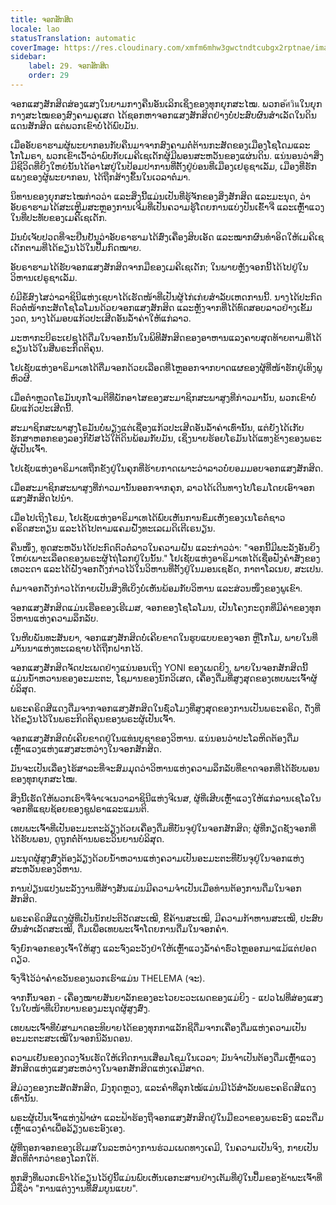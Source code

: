 ```yaml
---
title: ຈອກສັກສິດ
locale: lao
statusTranslation: automatic
coverImage: https://res.cloudinary.com/xmfm6mhw3gwctndtcubgx2rptnae/image/upload/v1741354419/small_cover_la_gran_rebelion_28716e29d2.webp
sidebar:
    label: 29. ຈອກສັກສິດ
    order: 29
---
```

ຈອກແສງສັກສິດສ່ອງແສງໃນຍາມກາງຄືນອັນເລິກເຊິ່ງຂອງທຸກຍຸກສະໄໝ. ພວກອัศวินໃນຍຸກກາງສະໄໝຂອງສົງຄາມຄູເສດ ໄດ້ຊອກຫາຈອກແສງສັກສິດຢ່າງບໍ່ປະສົບຜົນສຳເລັດໃນດິນແດນສັກສິດ ແຕ່ພວກເຂົາບໍ່ໄດ້ພົບມັນ.

ເມື່ອອັບຣາຮາມຜູ້ພະຍາກອນກັບຄືນມາຈາກສົງຄາມຕໍ່ຕ້ານກະສັດຂອງເມືອງໂຊໂດມແລະໂກໂມຣາ, ພວກເຂົາເວົ້າວ່າພົບກັບເມຄີເຊເດັກຜູ້ມີພອນສະຫວັນຂອງແຜ່ນດິນ. ແນ່ນອນວ່າສິ່ງມີຊີວິດທີ່ຍິ່ງໃຫຍ່ນັ້ນໄດ້ອາໄສຢູ່ໃນປ້ອມປາການທີ່ຕັ້ງຢູ່ບ່ອນທີ່ເມືອງເຢຣູຊາເລັມ, ເມືອງທີ່ຮັກແພງຂອງຜູ້ພະຍາກອນ, ໄດ້ຖືກສ້າງຂຶ້ນໃນເວລາຕໍ່ມາ.

ນິທານຂອງຍຸກສະໄໝກ່າວວ່າ ແລະສິ່ງນີ້ແມ່ນເປັນທີ່ຮູ້ຈັກຂອງສິ່ງສັກສິດ ແລະມະນຸດ, ວ່າອັບຣາຮາມໄດ້ສະເຫຼີມສະຫຼອງການເຈີມທີ່ເປັນຄວາມຮູ້ໂດຍການແບ່ງປັນເຂົ້າຈີ່ ແລະເຫຼົ້າແວງໃນທີ່ປະທັບຂອງເມຄີເຊເດັກ.

ມັນບໍ່ເຈັບປວດທີ່ຈະຢືນຢັນວ່າອັບຣາຮາມໄດ້ສົ່ງເຄື່ອງສິບເອັດ ແລະໝາກຜົນທຳອິດໃຫ້ເມຄີເຊເດັກຕາມທີ່ໄດ້ຂຽນໄວ້ໃນປື້ມກົດໝາຍ.

ອັບຣາຮາມໄດ້ຮັບຈອກແສງສັກສິດຈາກມືຂອງເມຄີເຊເດັກ; ໃນພາຍຫຼັງຈອກນີ້ໄດ້ໄປຢູ່ໃນວິຫານເຢຣູຊາເລັມ.

ບໍ່ມີຂໍ້ສົງໄສວ່າລາຊິນີແຫ່ງເຊບາໄດ້ເຮັດໜ້າທີ່ເປັນຜູ້ໄກ່ເກ່ຍສຳລັບເຫດການນີ້. ນາງໄດ້ປະກົດຕົວຕໍ່ໜ້າກະສັດໂຊໂລໂມນດ້ວຍຈອກແສງສັກສິດ ແລະຫຼັງຈາກທີ່ໄດ້ທົດສອບລາວຢ່າງເຂັ້ມງວດ, ນາງໄດ້ມອບແກ້ວປະເສີດອັນລ້ຳຄ່າໃຫ້ແກ່ລາວ.

ມະຫາກະບີຣະເຢຊູໄດ້ດື່ມໃນຈອກນັ້ນໃນພິທີສັກສິດຂອງອາຫານແລງຄາບສຸດທ້າຍຕາມທີ່ໄດ້ຂຽນໄວ້ໃນສີ່ພຣະກິດຕິຄຸນ.

ໂຢເຊັບແຫ່ງອາຣິມາເທໄດ້ຕື່ມຈອກດ້ວຍເລືອດທີ່ໄຫຼອອກຈາກບາດແຜຂອງຜູ້ທີ່ໜ້າຮັກຢູ່ເທິງພູຫົວຜີ.

ເມື່ອຕຳຫຼວດໂຣມັນບຸກໂຈມຕີທີ່ພັກອາໄສຂອງສະມາຊິກສະພາສູງທີ່ກ່າວມານັ້ນ, ພວກເຂົາບໍ່ພົບແກ້ວປະເສີດນີ້.

ສະມາຊິກສະພາສູງໂຣມັນບໍ່ພຽງແຕ່ເຊື່ອງແກ້ວປະເສີດອັນລ້ຳຄ່າເທົ່ານັ້ນ, ແຕ່ຍັງໄດ້ເກັບຮັກສາຫອກຂອງລອງກິບັສໄວ້ໃຕ້ດິນພ້ອມກັບມັນ, ເຊິ່ງນາຍຮ້ອຍໂຣມັນໄດ້ແທງຂ້າງຂອງພຣະຜູ້ເປັນເຈົ້າ.

ໂຢເຊັບແຫ່ງອາຣິມາເທຖືກຂັງຢູ່ໃນຄຸກທີ່ຮ້າຍກາດເພາະວ່າລາວບໍ່ຍອມມອບຈອກແສງສັກສິດ.

ເມື່ອສະມາຊິກສະພາສູງທີ່ກ່າວມານັ້ນອອກຈາກຄຸກ, ລາວໄດ້ເດີນທາງໄປໂຣມໂດຍເອົາຈອກແສງສັກສິດໄປນຳ.

ເມື່ອໄປເຖິງໂຣມ, ໂຢເຊັບແຫ່ງອາຣິມາເທໄດ້ພົບເຫັນການຂົ່ມເຫັງຂອງເນໂຣຕໍ່ຊາວຄຣິດສະຕຽນ ແລະໄດ້ໄປຕາມແຄມຝັ່ງທະເລເມດິເຕີເຣນຽນ.

ຄືນໜຶ່ງ, ທູດສະຫວັນໄດ້ປະກົດຕົວຕໍ່ລາວໃນຄວາມຝັນ ແລະກ່າວວ່າ: "ຈອກນີ້ມີພະລັງອັນຍິ່ງໃຫຍ່ເພາະເລືອດຂອງພຣະຜູ້ໄຖ່ໂລກຢູ່ໃນນັ້ນ." ໂຢເຊັບແຫ່ງອາຣິມາເທໄດ້ເຊື່ອຟັງຄຳສັ່ງຂອງເທວະດາ ແລະໄດ້ຝັງຈອກດັ່ງກ່າວໄວ້ໃນວິຫານທີ່ຕັ້ງຢູ່ໃນມອນເຊຣັດ, ກາຕາໂລເນຍ, ສະເປນ.

ຕໍ່ມາຈອກດັ່ງກ່າວໄດ້ກາຍເປັນສິ່ງທີ່ເບິ່ງບໍ່ເຫັນພ້ອມກັບວິຫານ ແລະສ່ວນໜຶ່ງຂອງພູເຂົາ.

ຈອກແສງສັກສິດແມ່ນເຮືອຂອງເຮີເມສ, ຈອກຂອງໂຊໂລໂມນ, ເປັນໂຄງກະດູກທີ່ມີຄ່າຂອງທຸກວິຫານແຫ່ງຄວາມລຶກລັບ.

ໃນຫີບພັນທະສັນຍາ, ຈອກແສງສັກສິດບໍ່ເຄີຍຂາດໃນຮູບແບບຂອງຈອກ ຫຼືໂກໂມ, ພາຍໃນທີ່ມາັນນາແຫ່ງທະເລຊາຍໄດ້ຖືກຝາກໄວ້.

ຈອກແສງສັກສິດຈັດປະເພດຢ່າງແນ່ນອນເຖິງ YONI ຂອງເພດຍິງ, ພາຍໃນຈອກສັກສິດນີ້ແມ່ນນ້ຳຫວານຂອງອະມະຕະ, ໂຊມານຂອງນັກວິເສດ, ເຄື່ອງດື່ມທີ່ສູງສຸດຂອງເທບພະເຈົ້າຜູ້ບໍລິສຸດ.

ພຣະຄຣິດສີແດງດື່ມຈາກຈອກແສງສັກສິດໃນຊົ່ວໂມງທີ່ສູງສຸດຂອງການເປັນພຣະຄຣິດ, ດັ່ງທີ່ໄດ້ຂຽນໄວ້ໃນພຣະກິດຕິຄຸນຂອງພຣະຜູ້ເປັນເຈົ້າ.

ຈອກແສງສັກສິດບໍ່ເຄີຍຂາດຢູ່ໃນແທ່ນບູຊາຂອງວິຫານ. ແນ່ນອນວ່າປະໂລຫິດຕ້ອງດື່ມເຫຼົ້າແວງແຫ່ງແສງສະຫວ່າງໃນຈອກສັກສິດ.

ມັນຈະເປັນເລື່ອງໄຮ້ສາລະທີ່ຈະສົມມຸດວ່າວິຫານແຫ່ງຄວາມລຶກລັບທີ່ຂາດຈອກທີ່ໄດ້ຮັບພອນຂອງທຸກຍຸກສະໄໝ.

ສິ່ງນີ້ເຮັດໃຫ້ພວກເຮົາຈື່ຈຳເຈເນວາລາຊິນີແຫ່ງຈີເນສ, ຜູ້ທີ່ເສີບເຫຼົ້າແວງໃຫ້ແກ່ລານເຊໂລໃນຈອກທີ່ແຊບຊ້ອຍຂອງຊູຟຣາແລະແມນຕິ.

ເທບພະເຈົ້າທີ່ເປັນອະມະຕະລ້ຽງດ້ວຍເຄື່ອງດື່ມທີ່ບັນຈຸຢູ່ໃນຈອກສັກສິດ; ຜູ້ທີ່ກຽດຊັງຈອກທີ່ໄດ້ຮັບພອນ, ດູຖູກຕໍ່ຕ້ານພຣະວິນຍານບໍລິສຸດ.

ມະນຸດຜູ້ສູງສົ່ງຕ້ອງລ້ຽງດ້ວຍນ້ຳຫວານແຫ່ງຄວາມເປັນອະມະຕະທີ່ບັນຈຸຢູ່ໃນຈອກແຫ່ງສະຫວັນຂອງວິຫານ.

ການປ່ຽນແປງພະລັງງານທີ່ສ້າງສັນແມ່ນມີຄວາມຈຳເປັນເມື່ອທ່ານຕ້ອງການດື່ມໃນຈອກສັກສິດ.

ພຣະຄຣິດສີແດງຜູ້ທີ່ເປັນນັກປະຕິວັດສະເໝີ, ຂີ້ຄ້ານສະເໝີ, ມີຄວາມກ້າຫານສະເໝີ, ປະສົບຜົນສຳເລັດສະເໝີ, ດື່ມເພື່ອເທບພະເຈົ້າໂດຍການດື່ມໃນຈອກຄຳ.

ຈົ່ງຍົກຈອກຂອງເຈົ້າໃຫ້ສູງ ແລະຈົ່ງລະວັງຢ່າໃຫ້ເຫຼົ້າແວງລ້ຳຄ່າຮົ່ວໄຫຼອອກມາແມ້ແຕ່ຢອດດຽວ.

ຈົ່ງຈື່ໄວ້ວ່າຄຳຂວັນຂອງພວກເຮົາແມ່ນ THELEMA (ຈະ).

ຈາກກົ້ນຈອກ - ເຄື່ອງໝາຍສັນຍາລັກຂອງອະໄວຍະວະເພດຂອງແມ່ຍິງ - ແປວໄຟທີ່ສ່ອງແສງໃນໃບໜ້າທີ່ເບີກບານຂອງມະນຸດຜູ້ສູງສົ່ງ.

ເທບພະເຈົ້າທີ່ບໍ່ສາມາດອະທິບາຍໄດ້ຂອງທຸກກາແລັກຊີດື່ມຈາກເຄື່ອງດື່ມແຫ່ງຄວາມເປັນອະມະຕະສະເໝີໃນຈອກນິລັນດອນ.

ຄວາມເຢັນຂອງດວງຈັນເຮັດໃຫ້ເກີດການເສື່ອມໂຊມໃນເວລາ; ມັນຈຳເປັນຕ້ອງດື່ມເຫຼົ້າແວງສັກສິດແຫ່ງແສງສະຫວ່າງໃນຈອກສັກສິດແຫ່ງເຄມີສາດ.

ສີມ່ວງຂອງກະສັດສັກສິດ, ມົງກຸດຫຼວງ, ແລະຄຳທີ່ລຸກໄໝ້ແມ່ນມີໄວ້ສຳລັບພຣະຄຣິດສີແດງເທົ່ານັ້ນ.

ພຣະຜູ້ເປັນເຈົ້າແຫ່ງຟ້າຜ່າ ແລະຟ້າຮ້ອງຖືຈອກແສງສັກສິດຢູ່ໃນມືຂວາຂອງພຣະອົງ ແລະດື່ມເຫຼົ້າແວງຄຳເພື່ອລ້ຽງພຣະອົງເອງ.

ຜູ້ທີ່ຖອກຈອກຂອງເຮີເມສໃນລະຫວ່າງການຮ່ວມເພດທາງເຄມີ, ໃນຄວາມເປັນຈິງ, ກາຍເປັນສັດທີ່ຕ່ຳກວ່າຂອງໂລກໃຕ້.

ທຸກສິ່ງທີ່ພວກເຮົາໄດ້ຂຽນໄວ້ຢູ່ນີ້ແມ່ນພົບເຫັນເອກະສານຢ່າງເຕັມທີ່ຢູ່ໃນປຶ້ມຂອງຂ້າພະເຈົ້າທີ່ມີຊື່ວ່າ "ການແຕ່ງງານທີ່ສົມບູນແບບ".

